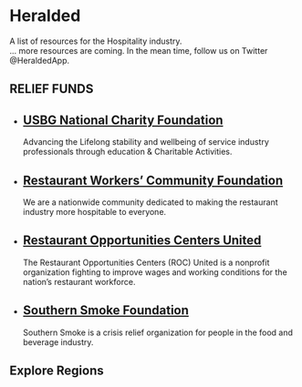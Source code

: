 

<Banner>

# Heralded

A list of resources for the Hospitality industry.
<br />
... more resources are coming. In the mean time, follow us on Twitter @HeraldedApp.
</Banner>


## RELIEF FUNDS

<Tiles>

-
  ## [USBG National Charity Foundation][]
  Advancing the Lifelong stability and wellbeing of service industry professionals through education & Charitable Activities.
-
  ## [Restaurant Workers’ Community Foundation][]
  We are a nationwide community dedicated to making the restaurant industry more hospitable to everyone.
-
  ## [Restaurant Opportunities Centers United][]
  The Restaurant Opportunities Centers (ROC) United is a nonprofit organization fighting to improve wages and working conditions for the nation’s restaurant workforce.
-
  ## [Southern Smoke Foundation][]
  Southern Smoke is a crisis relief organization for people in the food and beverage industry.

[USBG National Charity Foundation]: https://www.usbgfoundation.org/
[Restaurant Workers’ Community Foundation]: https://www.restaurantworkerscf.org/
[Restaurant Opportunities Centers United]: https://rocunited.org/
[Southern Smoke Foundation]: https://southernsmoke.org/

</Tiles>


## Explore Regions

<Region />


<Call />

